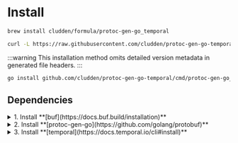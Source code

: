 
# Install

<Tabs>
<TabItem value="brew" label="brew">

```sh
brew install cludden/formula/protoc-gen-go_temporal
```

</TabItem>
<TabItem value="curl" label="curl">

```sh
curl -L https://raw.githubusercontent.com/cludden/protoc-gen-go-temporal/main/scripts/install.sh | bash
```

</TabItem>
<TabItem value="go" label="go">

:::warning
This installation method omits detailed version metadata in generated file headers.
:::

```sh
go install github.com/cludden/protoc-gen-go-temporal/cmd/protoc-gen-go_temporal@<version>
```

</TabItem>
</Tabs>


## Dependencies

<details>
<summary>1. Install **[buf](https://docs.buf.build/installation)**</summary>

<Tabs>
<TabItem value="brew" label="brew">

```sh
brew install bufbuild/buf/buf
```

</TabItem>
<TabItem value="curl" label="curl">

```sh
# Substitute BIN for your bin directory.
# Substitute VERSION for the current released version.
BIN="/usr/local/bin" && \
VERSION="1.30.0" && \
curl -sSL \
"https://github.com/bufbuild/buf/releases/download/v${VERSION}/buf-$(uname -s)-$(uname -m)" \
-o "${BIN}/buf" && \
chmod +x "${BIN}/buf"
```

</TabItem>
</Tabs>

</details>

<details>
<summary>2. Install **[protoc-gen-go](https://github.com/golang/protobuf)**</summary>

<Tabs>
<TabItem value="brew" label="brew">

```sh
brew install protoc-gen-go
```

</TabItem>
<TabItem value="go" label="go">

```sh
go install google.golang.org/protobuf/cmd/protoc-gen-go@latest
```

</TabItem>
</Tabs>

</details>

<details>
<summary>3. Install **[temporal](https://docs.temporal.io/cli#install)**</summary>

<Tabs>
<TabItem value="brew" label="brew">

```sh
brew install temporal
```

</TabItem>
<TabItem value="curl" label="curl">

```sh
curl -sSf https://temporal.download/cli.sh | sh
```

</TabItem>
</Tabs>

</details>


